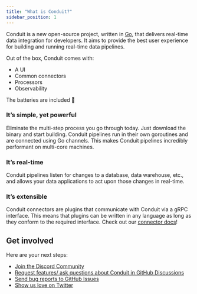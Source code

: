 ```yaml
---
title: "What is Conduit?"
sidebar_position: 1
---
```


Conduit is a new open-source project, written in [Go](https://go.dev/), that
delivers real-time data integration for developers. It aims to provide the best
user experience for building and running real-time data pipelines.

Out of the box, Conduit comes with:

- A UI
- Common connectors 
- Processors
- Observability

The batteries are included 🔋

### It’s simple, yet powerful

Eliminate the multi-step process you go through today. Just download the binary
and start building. Conduit pipelines run in their own goroutines and are
connected using Go channels. This makes Conduit pipelines incredibly performant
on multi-core machines.

### It’s real-time

Conduit pipelines listen for changes to a database, data warehouse, etc., and
allows your data applications to act upon those changes in real-time.

### It’s extensible

Conduit connectors are plugins that communicate with Conduit via a gRPC
interface. This means that plugins can be written in any language as long as
they conform to the required interface. Check out
our [connector docs](/docs/connectors/installing)!

## Get involved

Here are your next steps:

- [Join the Discord Community](https://discord.meroxa.com/)
- [Request features/ ask questions about Conduit in GitHub Discussions](https://github.com/ConduitIO/conduit/discussions)
- [Send bug reports to GitHub Issues](https://github.com/ConduitIO/conduit/issues)
- [Show us love on Twitter](https://twitter.com/ConduitIO)
